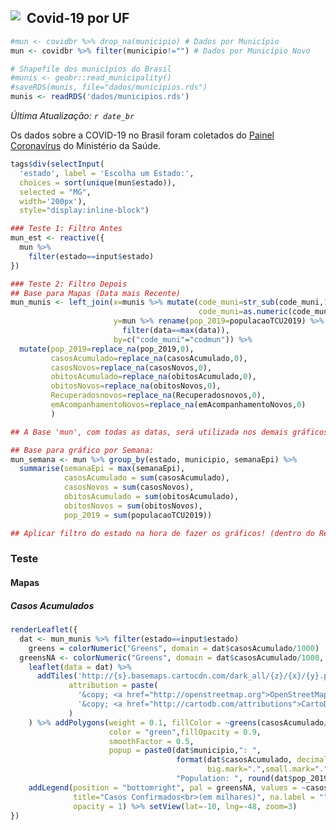 ## <img src="imagens/mg2.png" style="float: left; margin-right: 10px;" />Covid-19 por UF

```r
#mun <- covidbr %>% drop_na(municipio) # Dados por Município
mun <- covidbr %>% filter(municipio!="") # Dados por Município Novo

# Shapefile dos municípios do Brasil
#munis <- geobr::read_municipality()
#saveRDS(munis, file="dados/municipios.rds")
munis <- readRDS('dados/municipios.rds')
```

*Última Atualização: `r date_br`*

Os dados sobre a COVID-19 no Brasil foram coletados do <a href='https://covid.saude.gov.br'>Painel Coronavírus</a> do Ministério da Saúde.


```r
tags$div(selectInput(
  'estado', label = 'Escolha um Estado:',
  choices = sort(unique(mun$estado)), 
  selected = "MG", 
  width='200px'), 
  style="display:inline-block")
```


```r
### Teste 1: Filtro Antes
mun_est <- reactive({
  mun %>% 
    filter(estado==input$estado)
})

### Teste 2: Filtro Depois
## Base para Mapas (Data mais Recente)
mun_munis <- left_join(x=munis %>% mutate(code_muni=str_sub(code_muni,1,6),
                                          code_muni=as.numeric(code_muni)), 
                       y=mun %>% rename(pop_2019=populacaoTCU2019) %>% 
                         filter(data==max(data)), 
                       by=c("code_muni"="codmun")) %>% 
  mutate(pop_2019=replace_na(pop_2019,0),
         casosAcumulado=replace_na(casosAcumulado,0),
         casosNovos=replace_na(casosNovos,0),
         obitosAcumulado=replace_na(obitosAcumulado,0),
         obitosNovos=replace_na(obitosNovos,0),
         Recuperadosnovos=replace_na(Recuperadosnovos,0),
         emAcompanhamentoNovos=replace_na(emAcompanhamentoNovos,0)
         )

## A Base 'mun', com todas as datas, será utilizada nos demais gráficos que são por dia

## Base para gráfico por Semana:
mun_semana <- mun %>% group_by(estado, municipio, semanaEpi) %>% 
  summarise(semanaEpi = max(semanaEpi),
            casosAcumulado = sum(casosAcumulado),
            casosNovos = sum(casosNovos),
            obitosAcumulado = sum(obitosAcumulado),
            obitosNovos = sum(obitosNovos),
            pop_2019 = sum(populacaoTCU2019))

## Aplicar filtro do estado na hora de fazer os gráficos! (dentro do Render___)

```


### Teste

#### **Mapas** {.tabset .tabset-pills}

##### Casos Acumulados

```r

renderLeaflet({
  dat <- mun_munis %>% filter(estado==input$estado)
    greens = colorNumeric("Greens", domain = dat$casosAcumulado/1000)
  greensNA <- colorNumeric("Greens", domain = dat$casosAcumulado/1000, na.color=rgb(0,0,0,0))
    leaflet(data = dat) %>%
      addTiles('http://{s}.basemaps.cartocdn.com/dark_all/{z}/{x}/{y}.png',
             attribution = paste(
               '&copy; <a href="http://openstreetmap.org">OpenStreetMap</a> contributors',
               '&copy; <a href="http://cartodb.com/attributions">CartoDB</a>'
             )
    ) %>% addPolygons(weight = 0.1, fillColor = ~greens(casosAcumulado/1000),
                      color = "green",fillOpacity = 0.9,
                      smoothFactor = 0.5,
                      popup = paste0(dat$municipio,": ", 
                                     format(dat$casosAcumulado, decimal.mark=",",
                                            big.mark=".",small.mark="."),"<br>",
                                     "Population: ", round(dat$pop_2019/1000000,2)," Mi"))    %>% 
    addLegend(position = "bottomright", pal = greensNA, values = ~casosAcumulado/1000, 
              title="Casos Confirmados<br>(em milhares)", na.label = "", 
              opacity = 1) %>% setView(lat=-10, lng=-48, zoom=3)
})
    
  
```

#### {-}

# {-}

